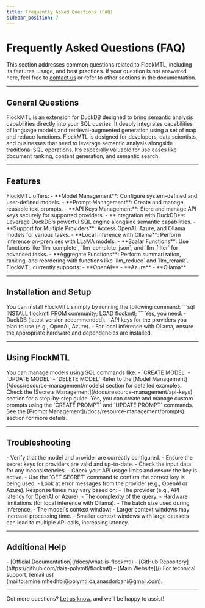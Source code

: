 ```yaml
---
title: Frequently Asked Questions (FAQ)
sidebar_position: 7
---
```



# Frequently Asked Questions (FAQ)

This section addresses common questions related to FlockMTL, including its features, usage, and best practices. If your question is not answered here, feel free to [contact us](mailto:amine.mhedhbi@polymtl.ca,anasdorbani@gmail.com) or refer to other sections in the documentation.

---

## General Questions

<Collapse title="What is FlockMTL?">
FlockMTL is an extension for DuckDB designed to bring  semantic analysis capabilities directly into your SQL queries. It deeply integrates capabilities of language models and retrieval-augmented generation using a set of map and reduce functions.
</Collapse>

<Collapse title="Who can benefit from using FlockMTL?">
FlockMTL is designed for developers, data scientists, and businesses that need to leverage semantic analysis alongside traditional SQL operations. It’s especially valuable for use cases like document ranking, content generation, and semantic search.
</Collapse>

---

## Features

<Collapse title="What are the key features of FlockMTL?">
FlockMTL offers:
- **Model Management**: Configure system-defined and user-defined models.
- **Prompt Management**: Create and manage reusable text prompts.
- **API Keys Management**: Store and manage API keys securely for supported providers.
- **Integration with DuckDB**: Leverage DuckDB’s powerful SQL engine alongside semantic capabilities.
- **Support for Multiple Providers**: Access OpenAI, Azure, and Ollama models for various tasks.
- **Local Inference with Ollama**: Perform inference on-premises with LLaMA models.
- **Scalar Functions**: Use functions like `llm_complete`, `llm_complete_json`, and `llm_filter` for advanced tasks.
- **Aggregate Functions**: Perform summarization, ranking, and reordering with functions like `llm_reduce` and `llm_rerank`.
</Collapse>

<Collapse title="Which providers are supported in FlockMTL?">
FlockMTL currently supports:
- **OpenAI**
- **Azure**
- **Ollama**
</Collapse>

---

## Installation and Setup

<Collapse title="How do I install FlockMTL?">
You can install FlockMTL sinmply by running the following command:
```sql
INSTALL flockmtl FROM community;
LOAD flockmtl;
```
</Collapse>

<Collapse title="Are there any prerequisites for using FlockMTL?">
Yes, you need:
- DuckDB (latest version recommended).
- API keys for the providers you plan to use (e.g., OpenAI, Azure).
- For local inference with Ollama, ensure the appropriate hardware and dependencies are installed.
</Collapse>

---

## Using FlockMTL

<Collapse title="How do I manage models in FlockMTL?">
You can manage models using SQL commands like:
- `CREATE MODEL`
- `UPDATE MODEL`
- `DELETE MODEL`
Refer to the [Model Management](/docs/resource-management/models) section for detailed examples.
</Collapse>

<Collapse title="How do I set up secrets for providers?">
Check the [Secrets Management](/docs/resource-management/api-keys) section for a step-by-step guide.
</Collapse>

<Collapse title="Can I create custom prompts for my tasks?">
Yes, you can create and manage custom prompts using the `CREATE PROMPT` and `UPDATE PROMPT` commands. See the [Prompt Management](/docs/resource-management/prompts) section for more details.
</Collapse>

---

## Troubleshooting

<Collapse title="What should I do if a query fails?">
- Verify that the model and provider are correctly configured.
- Ensure the secret keys for providers are valid and up-to-date.
- Check the input data for any inconsistencies.
</Collapse>

<Collapse title="How do I debug API-related errors?">
- Check your API usage limits and ensure the key is active.
- Use the `GET SECRET` command to confirm the correct key is being used.
- Look at error messages from the provider (e.g., OpenAI or Azure).
</Collapse>

<Collapse title="Why is the response time slow for some queries?">
Response times may vary based on:
- The provider (e.g., API latency for OpenAI or Azure).
- The complexity of the query.
- Hardware limitations (for local inference with Ollama).
- The batch size used during inference.
- The model's context window:
  - Larger context windows may increase processing time.
  - Smaller context windows with large datasets can lead to multiple API calls, increasing latency.
</Collapse>

---

## Additional Help

<Collapse title="Where can I find more resources on FlockMTL?">
- [Official Documentation](/docs/what-is-flockmtl)
- [GitHub Repository](https://github.com/dais-polymtl/flockmtl)
- [Main Website](/)
</Collapse>

<Collapse title="How can I contact support?">
For technical support, [email us](mailto:amine.mhedhbi@polymtl.ca,anasdorbani@gmail.com).
</Collapse>

---

Got more questions? [Let us know](mailto:amine.mhedhbi@polymtl.ca,anasdorbani@gmail.com), and we’ll be happy to assist!
